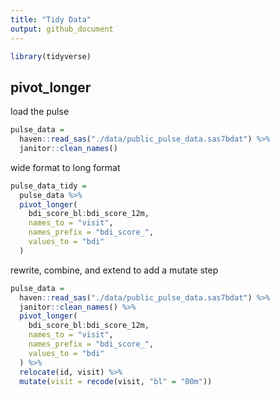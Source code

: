```yaml
---
title: "Tidy Data"
output: github_document
---
```


```r
library(tidyverse)
```

## pivot_longer

load the pulse

```r
pulse_data = 
  haven::read_sas("./data/public_pulse_data.sas7bdat") %>%
  janitor::clean_names()
```

wide format to long format
```r
pulse_data_tidy =
  pulse_data %>% 
  pivot_longer(
    bdi_score_bl:bdi_score_12m,
    names_to = "visit",
    names_prefix = "bdi_score_",
    values_to = "bdi"
  )
```

rewrite, combine, and extend to add a mutate step
```r
pulse_data = 
  haven::read_sas("./data/public_pulse_data.sas7bdat") %>%
  janitor::clean_names() %>% 
  pivot_longer(
    bdi_score_bl:bdi_score_12m,
    names_to = "visit",
    names_prefix = "bdi_score_",
    values_to = "bdi"
  ) %>% 
  relocate(id, visit) %>% 
  mutate(visit = recode(visit, "bl" = "00m"))

```

